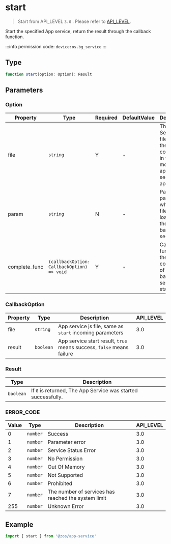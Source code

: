 # start

> Start from API_LEVEL `3.0` . Please refer to [API_LEVEL](../../../../guides/framework/device/compatibility.md).

Start the specified App service, return the result through the callback function.

:::info
permission code: `device:os.bg_service`
:::

## Type

```ts
function start(option: Option): Result
```

## Parameters

### Option

| Property      | Type                                                      | Required | DefaultValue | Description                                                                              | API_LEVEL |
| ------------- | --------------------------------------------------------- | -------- | ------------ | ---------------------------------------------------------------------------------------- | --------- |
| file          | <code>string</code>                                       | Y        | -            | The App Service js file must be the one configured in the module app-service in app.json | 3.0       |
| param         | <code>string</code>                                       | N        | -            | Parameters passed in when the js file is loaded by the backend service                   | 3.0       |
| complete_func | <code>(callbackOption: CallbackOption) =&#62; void</code> | Y        | -            | Callback function for the completion of the backend service start                        | 3.0       |

### CallbackOption

| Property | Type                 | Description                                                           | API_LEVEL |
| -------- | -------------------- | --------------------------------------------------------------------- | --------- |
| file     | <code>string</code>  | App service js file, same as `start` incoming parameters              | 3.0       |
| result   | <code>boolean</code> | App service start result, `true` means success, `false` means failure | 3.0       |

### Result

| Type                 | Description                                                   |
| -------------------- | ------------------------------------------------------------- |
| <code>boolean</code> | If `0` is returned, The App Service was started successfully. |

### ERROR_CODE

| Value | Type                | Description                                         | API_LEVEL |
| ----- | ------------------- | --------------------------------------------------- | --------- |
| 0     | <code>number</code> | Success                                             | 3.0       |
| 1     | <code>number</code> | Parameter error                                     | 3.0       |
| 2     | <code>number</code> | Service Status Error                                | 3.0       |
| 3     | <code>number</code> | No Permission                                       | 3.0       |
| 4     | <code>number</code> | Out Of Memory                                       | 3.0       |
| 5     | <code>number</code> | Not Supported                                       | 3.0       |
| 6     | <code>number</code> | Prohibited                                          | 3.0       |
| 7     | <code>number</code> | The number of services has reached the system limit | 3.0       |
| 255   | <code>number</code> | Unknown Error                                       | 3.0       |

## Example

```js
import { start } from '@zos/app-service'
```
